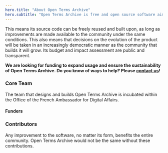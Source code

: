 ```yaml
---
hero.title: "About Open Terms Archive"
hero.subtitle: "Open Terms Archive is free and open source software aiming at becoming a digital common."
---
```


This means its source code can be freely reused and built upon, as long as improvements are made available to the community under the same conditions. This also means that decisions on the evolution of the product will be taken in an increasingly democratic manner as the community that builds it will grow. Its <Link href="/budget">budget</Link> and <Link href="/stats">impact assessment</Link> are public and transparent.

**We are looking for funding to expand usage and ensure the sustainability of Open Terms Archive. Do you know of ways to help? Please [contact us](mailto:contact@opentermsarchive.org)!**

### Core Team

The team that designs and builds Open Terms Archive is incubated within the Office of the French Ambassador for Digital Affairs.

<Contributors type="core" alignX="left" showInfo="true" />

<Contributors subtitle="Alumni" type="alumnis" alignX="left" showInfo="true" className="mb__XL" />

#### Funders

<ThumbGallery align="left" small={true} className="mb__XL">
  <ThumbGalleryItem src="/images/contributors/meae.png" width="131" height="119" />
  <ThumbGalleryItem src="/images/contributors/france-relance.png" width="77" height="77" />
  <ThumbGalleryItem src="/images/contributors/nextgen.png" width="171" height="38" />
  <ThumbGalleryItem src="/images/contributors/reset.png" width="101" height="29" />
</ThumbGallery>

### Contributors

Any improvement to the software, no matter its form, benefits the entire community. Open Terms Archive would not be the same without these contributions.

<Contributors type="contributors" />

<ThumbGallery>
  <Link href="https://disinfo.quaidorsay.fr" target="_blank" rel="noopener">
      <ThumbGalleryItem src="/images/contributors/ambassadeur-francais-pour-le-numerique.png" width="158" height="80" />
  </Link>
  <Link href="https://disinformationindex.org/" target="_blank" rel="noopener">
      <ThumbGalleryItem src="/images/contributors/gdi.png" width="150" height="32" />
  </Link>
  <Link href="https://www.peren.gouv.fr/" target="_blank" rel="noopener">
      <ThumbGalleryItem src="/images/contributors/peren.png" width="190" height="126" />
  </Link>
</ThumbGallery>
